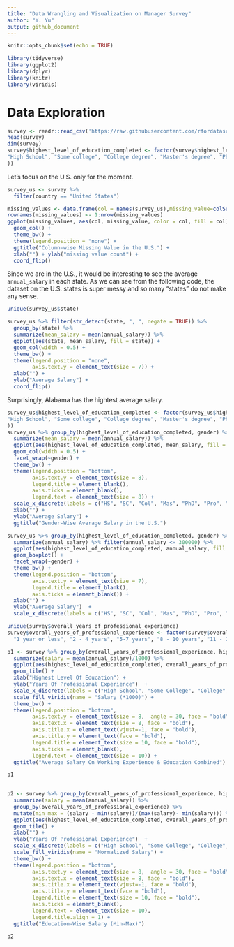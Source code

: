 ```yaml
---
title: "Data Wrangling and Visualization on Manager Survey"
author: "Y. Yu"
output: github_document
---
```


```r
knitr::opts_chunk$set(echo = TRUE)
```

```r
library(tidyverse)
library(ggplot2)
library(dplyr)
library(knitr)
library(viridis)
```


# Data Exploration

```r
survey <- readr::read_csv('https://raw.githubusercontent.com/rfordatascience/tidytuesday/master/data/2021/2021-05-18/survey.csv')
head(survey)
dim(survey)
survey$highest_level_of_education_completed <- factor(survey$highest_level_of_education_completed, levels = c(
"High School", "Some college", "College degree", "Master's degree", "PhD", "Professional degree (MD, JD, etc.)", "NA" 
))
```

Let's focus on the U.S. only for the moment.

```r
survey_us <- survey %>%
  filter(country == "United States")
```


```r
missing_values <- data.frame(col = names(survey_us),missing_value=colSums(is.na(survey_us)))
rownames(missing_values) <- 1:nrow(missing_values)
ggplot(missing_values, aes(col, missing_value, color = col, fill = col)) +
  geom_col() +
  theme_bw() +
  theme(legend.position = "none") +
  ggtitle("Column-wise Missing Value in the U.S.") +
  xlab("") + ylab("missing value count") + 
  coord_flip() 
```

Since we are in the U.S., it would be interesting to see the average `annual_salary` in each state. As we can see from the following code, the dataset on the U.S. states is super messy and so many "states" do not make any sense.

```r
unique(survey_us$state)

```


```r
survey_us %>% filter(str_detect(state, ", ", negate = TRUE)) %>% 
  group_by(state) %>%
  summarize(mean_salary = mean(annual_salary)) %>%
  ggplot(aes(state, mean_salary, fill = state)) +
  geom_col(width = 0.5) +
  theme_bw() +
  theme(legend.position = "none",
        axis.text.y = element_text(size = 7)) +
  xlab("") +
  ylab("Average Salary") +
  coord_flip()


```

Surprisingly, Alabama has the hightest average salary. 


```r
survey_us$highest_level_of_education_completed <- factor(survey_us$highest_level_of_education_completed, levels = c(
"High School", "Some college", "College degree", "Master's degree", "PhD", "Professional degree (MD, JD, etc.)", "NA" 
))
survey_us %>% group_by(highest_level_of_education_completed, gender) %>%
  summarize(mean_salary = mean(annual_salary)) %>%
  ggplot(aes(highest_level_of_education_completed, mean_salary, fill = highest_level_of_education_completed)) +
  geom_col(width = 0.5) +
  facet_wrap(~gender) +
  theme_bw() +
  theme(legend.position = "bottom",
        axis.text.y = element_text(size = 8),
        legend.title = element_blank(),
        axis.ticks = element_blank(),
        legend.text = element_text(size = 8)) +
  scale_x_discrete(labels = c("HS", "SC", "Col", "Mas", "PhD", "Pro", "NA")) + 
  xlab("") +
  ylab("Average Salary") +
  ggtitle("Gender-Wise Average Salary in the U.S.")
```

```r
survey_us %>% group_by(highest_level_of_education_completed, gender) %>%
  summarize(annual_salary) %>% filter(annual_salary <= 300000) %>%
  ggplot(aes(highest_level_of_education_completed, annual_salary, fill = highest_level_of_education_completed)) +
  geom_boxplot() +
  facet_wrap(~gender) +
  theme_bw() +
  theme(legend.position = "bottom",
        axis.text.y = element_text(size = 7),
        legend.title = element_blank(),
        axis.ticks = element_blank()) +
  xlab("") +
  ylab("Average Salary")  +
  scale_x_discrete(labels = c("HS", "SC", "Col", "Mas", "PhD", "Pro", "NA")) 
```


```r
unique(survey$overall_years_of_professional_experience)
survey$overall_years_of_professional_experience <- factor(survey$overall_years_of_professional_experience, levels = c(
  "1 year or less", "2 - 4 years", "5-7 years", "8 - 10 years", "11 - 20 years", "21 - 30 years", "31 - 40 years", "41 years or more"))
```

```r

p1 <- survey %>% group_by(overall_years_of_professional_experience, highest_level_of_education_completed) %>%
  summarize(salary = mean(annual_salary)/1000) %>%
  ggplot(aes(highest_level_of_education_completed, overall_years_of_professional_experience, fill = salary)) +
  geom_tile() +
  xlab("Highest Level Of Education") +
  ylab("Years Of Professional Experience")  +
  scale_x_discrete(labels = c("High School", "Some College", "College", "Master's", "PhD", "Professional", "NA"))+
  scale_fill_viridis(name = "Salary (*1000)") +
  theme_bw() +
  theme(legend.position = "bottom",
        axis.text.y = element_text(size = 8,  angle = 30, face = "bold"),
        axis.text.x = element_text(size = 8, face = "bold"),
        axis.title.x = element_text(vjust=-1, face = "bold"),
        axis.title.y = element_text(face = "bold"),
        legend.title = element_text(size = 10, face = "bold"),
        axis.ticks = element_blank(),
        legend.text = element_text(size = 10)) +
  ggtitle("Average Salary On Working Experience & Education Combined")

p1
  
```


```r
p2 <- survey %>% group_by(overall_years_of_professional_experience, highest_level_of_education_completed) %>%
  summarize(salary = mean(annual_salary)) %>%
  group_by(overall_years_of_professional_experience) %>%
  mutate(min_max = (salary - min(salary))/(max(salary)- min(salary))) %>%
  ggplot(aes(highest_level_of_education_completed, overall_years_of_professional_experience, fill = min_max)) +
  geom_tile() +
  xlab("") +
  ylab("Years Of Professional Experience")  +
  scale_x_discrete(labels = c("High School", "Some College", "College", "Master's", "PhD", "Professional", "NA"))+
  scale_fill_viridis(name = "Normalized Salary") +
  theme_bw() +
  theme(legend.position = "bottom",
        axis.text.y = element_text(size = 8,  angle = 30, face = "bold"),
        axis.text.x = element_text(size = 8, face = "bold"),
        axis.title.x = element_text(vjust=-1, face = "bold"),
        axis.title.y = element_text(face = "bold"),
        legend.title = element_text(size = 10, face = "bold"),
        axis.ticks = element_blank(),
        legend.text = element_text(size = 10),
        legend.title.align = 1) +
  ggtitle("Education-Wise Salary (Min-Max)")

p2 
```

